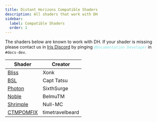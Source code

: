 ```yaml
---
title: Distant Horizons Compatible Shaders 
description: All shaders that work with DH
sidebar:
  label: Compatible Shaders
  order: 1
---
```


The shaders below are known to work with DH. If your shader is missing please contact us in [Iris Discord](https://discord.com/invite/jQJnav2jPu) by pinging <span style="color:#7ce0e0">`@Documentation Developer`</span> in `#docs-dev`.

| Shader                                                                                                           | Creator         |
|------------------------------------------------------------------------------------------------------------------|-----------------|
| [Bliss](https://github.com/X0nk/Bliss-Shader/archive/refs/heads/main.zip)                                        | Xonk            |
| [BSL](http://bitslablab.com/bslshaders/)                                                                         | Capt Tatsu      |
| [Photon](https://github.com/sixthsurge/photon/archive/refs/heads/main.zip)                                       | SixthSurge      |
| [Noble](https://github.com/BelmuTM/Noble/archive/refs/heads/master.zip)                                          | BelmuTM         |
| [Shrimple](https://github.com/Null-MC/Shrimple/archive/refs/heads/main.zip)                                      | Null-MC         |
| [CTMPOMFIX](https://www.curseforge.com/minecraft/shaders/ctmpomfix-shader-chocapic13-shaders-edit/files/5111816) | timetravelbeard |
